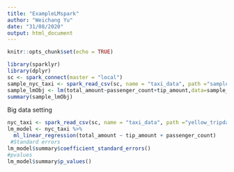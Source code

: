 ```yaml
---
title: "ExampleLMspark"
author: "Weichang Yu"
date: "31/08/2020"
output: html_document
---
```


```r
knitr::opts_chunk$set(echo = TRUE)
```

```r
library(sparklyr)
library(dplyr)
sc <- spark_connect(master = "local")
sample_nyc_taxi <- spark_read_csv(sc, name = "taxi_data", path ="sample.csv", header = TRUE)
sample_lmObj <- lm(total_amount~passenger_count+tip_amount,data=sample_nyc_taxi)
summary(sample_lmObj)
```


Big data setting
```r
nyc_taxi <- spark_read_csv(sc, name = "taxi_data", path ="yellow_tripdata_2015-12.csv", header = TRUE)
lm_model <- nyc_taxi %>%
  ml_linear_regression(total_amount ~ tip_amount + passenger_count)
 #Standard errors
lm_model$summary$coefficient_standard_errors()
#pvalues
lm_model$summary$p_values()
```


